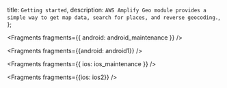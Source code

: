   title: `Getting started`,
  description: `AWS Amplify Geo module provides a simple way to get map data, search for places, and reverse geocoding.`,
};


<Fragments fragments={{ android: android_maintenance }} />


<Fragments fragments={{android: android1}} />


<Fragments fragments={{ ios: ios_maintenance }} />


<Fragments fragments={{ios: ios2}} />
